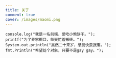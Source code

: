```yaml
---
title: 关于
comment: true
cover: /images/maomi.png
---
```


```
console.log("我是一名前端，爱吃小熊饼干。");
printf("为了养家糊口，每天忙着搬砖。");
System.out.println("虽然二十来岁，感觉快要报废。");
fmt.Println("希望处个对象，只要不是gay gay。");
```